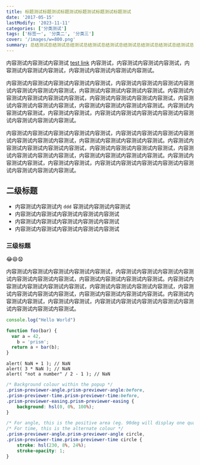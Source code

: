 ```yaml
---
title: 标题测试标题测试标题测试标题测试标题测试标题测试
date: '2017-05-15'
lastModify: '2023-11-11'
categories: ['分类测试']
tags: ['标签一', '分类二', '分类三']
cover: '/images/w=800.png'
summary: 总结测试总结测试总结测试总结测试总结测试总结测试总结测试总结测试总结测试总结测试总结测试总结测试总结测试总结测试总结测试总结测试总结测试总结测
---
```


内容测试内容测试内容测试 [test link](https://github.com/wanglin2/code-run) 内容测试，内容测试内容测试内容测试，内容测试内容测试内容测试，内容测试内容测试内容测试内容测试。

内容测试内容测试内容测试内容测试内容测试，内容测试内容测试内容测试内容测试内容测试内容测试内容测试，内容测试内容测试内容测试内容测试。内容测试内容测试内容测试内容测试内容测试，内容测试内容测试内容测试内容测试，内容测试内容测试内容测试内容测试，内容测试内容测试内容测试内容测试。内容测试内容测试内容测试，内容测试内容测试，内容测试内容测试内容测试内容测试内容测试内容测试内容测试内容测试。

内容测试内容测试内容测试内容测试内容测试，内容测试内容测试内容测试内容测试内容测试内容测试内容测试，内容测试内容测试内容测试内容测试。内容测试内容测试内容测试内容测试内容测试，内容测试内容测试内容测试内容测试，内容测试内容测试内容测试内容测试，内容测试内容测试内容测试内容测试。内容测试内容测试内容测试，内容测试内容测试，内容测试内容测试内容测试内容测试内容测试内容测试内容测试内容测试。

## 二级标题

- 内容测试内容测试内 `ddd` 容测试内容测试内容测试
- 内容测试内容测试内容测试内容测试内容测试
- 内容测试内容测试内容测试内容测试内容测试
- 内容测试内容测试内容测试内容测试内容测试

### 三级标题

😂😄😧

内容测试内容测试内容测试内容测试内容测试，内容测试内容测试内容测试内容测试内容测试内容测试内容测试，内容测试内容测试内容测试内容测试。内容测试内容测试内容测试内容测试内容测试，内容测试内容测试内容测试内容测试，内容测试内容测试内容测试内容测试，内容测试内容测试内容测试内容测试。内容测试内容测试内容测试，内容测试内容测试，内容测试内容测试内容测试内容测试内容测试内容测试内容测试内容测试。

```js
console.log("Hello World")

function foo(bar) {
  var a = 42,
    b = 'prism';
  return a + bar(b);
}
```

```
alert( NaN + 1 ); // NaN
alert( 3 * NaN ); // NaN
alert( "not a number" / 2 - 1 ); // NaN
```

```css
/* Background colour within the popup */
.prism-previewer-angle.prism-previewer-angle:before,
.prism-previewer-time.prism-previewer-time:before,
.prism-previewer-easing.prism-previewer-easing {
	background: hsl(0, 0%, 100%);
}

/* For angle, this is the positive area (eg. 90deg will display one quadrant in this colour) */
/* For time, this is the alternate colour */
.prism-previewer-angle.prism-previewer-angle circle,
.prism-previewer-time.prism-previewer-time circle {
	stroke: hsl(230, 8%, 24%);
	stroke-opacity: 1;
}
```
